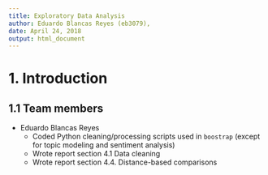 ```yaml
---
title: Exploratory Data Analysis
author: Eduardo Blancas Reyes (eb3079), 
date: April 24, 2018
output: html_document
---
```


# 1. Introduction


## 1.1 Team members

* Eduardo Blancas Reyes
    - Coded Python cleaning/processing scripts used in `boostrap` (except for topic modeling and sentiment analysis)
    - Wrote report section 4.1 Data cleaning
    - Wrote report section 4.4. Distance-based comparisons